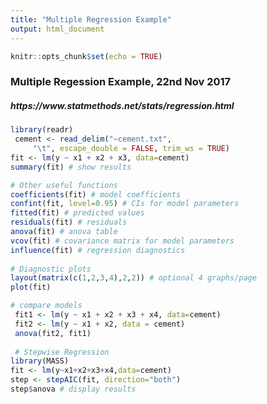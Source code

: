 ```yaml
---
title: "Multiple Regression Example"
output: html_document
---
```


```r
knitr::opts_chunk$set(echo = TRUE)
```
### Multiple Regession Example, 22nd Nov 2017

##### https://www.statmethods.net/stats/regression.html

```r
library(readr)
 cement <- read_delim("~cement.txt", 
     "\t", escape_double = FALSE, trim_ws = TRUE)
fit <- lm(y ~ x1 + x2 + x3, data=cement)
summary(fit) # show results

# Other useful functions 
coefficients(fit) # model coefficients
confint(fit, level=0.95) # CIs for model parameters 
fitted(fit) # predicted values
residuals(fit) # residuals
anova(fit) # anova table 
vcov(fit) # covariance matrix for model parameters 
influence(fit) # regression diagnostics
  
# Diagnostic plots
layout(matrix(c(1,2,3,4),2,2)) # optional 4 graphs/page 
plot(fit)

# compare models
 fit1 <- lm(y ~ x1 + x2 + x3 + x4, data=cement)
 fit2 <- lm(y ~ x1 + x2, data = cement)
 anova(fit2, fit1)
 
 # Stepwise Regression
library(MASS)
fit <- lm(y~x1+x2+x3+x4,data=cement)
step <- stepAIC(fit, direction="both")
step$anova # display results
```
